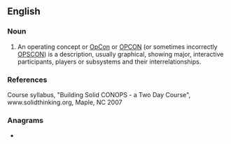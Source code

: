 {{also|OPCON}}
==English==
{{rfc|en}}

===Noun===
{{en-noun}}

# An operating concept or [[OpCon]] or [[OPCON]] (or sometimes incorrectly [[OPSCON]]) is a description, usually graphical, showing major, interactive participants, players or subsystems and their interrelationships.

===References===
Course syllabus, "Building Solid CONOPS - a Two Day Course", www.solidthinking.org, Maple, NC 2007

===Anagrams===
* {{l|en|cop on}}